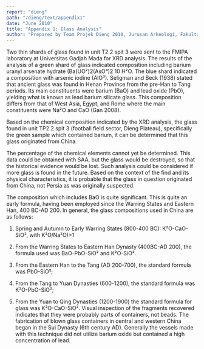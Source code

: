 ```yaml
---
report: "dieng"
path: "/dieng/text/appendix1"
date: "June 2010"
title: "Appendix 1: Glass Analysis"
author: "Prepared by Team Projek Dieng 2010, Jurusan Arkeologi, Fakultas Ilmu Budaya, and Universitas Gadjah Mada. Translated by Goh Geok Yian and John N. Miksic. Editors: Mahirta Sasongko, Goh Geok Yian, Widya Nayati, and John N. Miksic"
---
```


Two thin shards of glass found in unit T2.2 spit 3 were sent to the FMIPA laboratory at Universitas Gadjah Mada for XRD analysis. The results of the analysis of a green shard of glass indicated composition including barium uranyl arsenate hydrate (Ba(UO²)2(AsO⁴)2 10 H²O.  The blue shard indicated a composition with arsenic iodine (AlO³). Seligman and Beck (1938) stated that ancient glass was found in Henan Province from the pre-Han to Tang periods. Its main constituents were barium (BaO) and lead oxide (PbO), yielding what is known as lead barium silicate glass. This composition differs from that of West Asia, Egypt, and Rome where the main constituents were Na²O and CaO (Gan 2008). 

Based on the chemical composition indicated by the XRD analysis, the glass found in unit TP2.2 spit 3 (football field sector, Dieng Plateau), specifically the green sample which contained barium, it can be determined that this glass originated from China.

The percentage of the chemical elements cannot yet be determined. This data could be obtained with SAA, but the glass would be destroyed, so that the historical evidence would be lost. Such analysis could be considered if more glass is found in the future. Based on the context of the find and its physical characteristics, it is probable that the glass in question originated from China, not Persia as was originally suspected.

The composition which includes BaO is quite significant. This is quite an early formula, having been employed since the Warring States and Eastern Han, 400 BC-AD 200. In general, the glass compositions used in China are as follows:

1. Spring and Autumn to Early Warring States (800-400 BC): K²O-CaO-SiO², with K²O/Na²O)>1

2. From the Warring States to Eastern Han Dynasty (400BC-AD 200), the formula used was BaO-PbO-SiO² and K²O-SiO².

3. From the Eastern Han to the Tang (AD 200-700), the standard formula was PbO-SiO²;

4. From the Tang to Yuan Dynasties (600-1200), the standard formula was K²O-PbO-SiO²;

5. From the Yuan to Qing Dynasties (1200-1900) the standard formula for glass was K²O-CaO-SiO². Visual inspection of the fragments recovered indicates that they were probably parts of containers, not beads. The fabrication of blown glass containers in central and western China began in the Sui Dynasty (6th century AD). Generally the vessels made with this technique did not utilize barium oxide but contained a high concentration of lead.